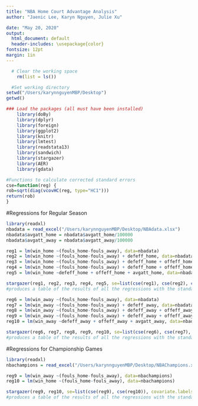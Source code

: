 ```yaml
---
title: "NBA Home Court Advantage Analysis"
author: "Jaenic Lee, Karyn Nguyen, Julie Xu"

date: "May 20, 2020"
output:
  html_document: default
  header-includes: \usepackage{color}
fontsize: 12pt
margin: 1in
---
```

<!--
In this file, we will test the theory of Homecourt Advantage. 
-->

```r

  # Clear the working space
    rm(list = ls())

  #Set working directory
setwd("/Users/karynnguyenMBP/Desktop")
getwd()

### Load the packages (all must have been installed)
    library(doBy)
    library(dplyr)
    library(foreign)
    library(ggplot2)
    library(knitr)
    library(lmtest)
    library(readstata13)
    library(sandwich)
    library(stargazer)
    library(AER)
    library(gdata)

#Functions to calculate corrected standard errors 
cse=function(reg) {
rob=sqrt(diag(vcovHC(reg, type="HC1")))
return(rob)
}
```
#Regressions for Regular Season

```r

library(readxl)
nbadata = read_excel("/Users/karynnguyenMBP/Desktop/NBAdata.xlsx")
nbadata$avgatt_home = nbadata$avgatt_home/100000
nbadata$avgatt_away = nbadata$avgatt_away/100000

reg1 = lm(win_home ~(fouls_home-fouls_away), data=nbadata)
reg2 = lm(win_home ~(fouls_home-fouls_away) + defeff_home, data=nbadata)
reg3 = lm(win_home ~(fouls_home-fouls_away) + defeff_home + offeff_home, data=nbadata)
reg4 = lm(win_home ~(fouls_home-fouls_away) + defeff_home + offeff_home + avgatt_home, data=nbadata)
reg5 = lm(win_home ~defeff_home + offeff_home + avgatt_home, data=nbadata)

stargazer(reg1, reg2, reg3, reg4, reg5, se=list(cse(reg1), cse(reg2), cse(reg3), cse(reg4), cse(reg5)), covariate.labels = c("(Fouls Home - Fouls Away)", "Defensive Efficiency", "Offensive Efficiency", "Average Attendence"), title="Regression of the NBA Winning Percentage for Home Games on Various Variables", type="text",star.cutoffs=NA, df=FALSE, digits=3)
#produces a table of the results of all the regressions with the standard errors corrected

reg6 = lm(win_away ~(fouls_home-fouls_away), data=nbadata)
reg7 = lm(win_away ~(fouls_home-fouls_away) + defeff_away, data=nbadata)
reg8 = lm(win_away ~(fouls_home-fouls_away) + defeff_away + offeff_away, data=nbadata)
reg9 = lm(win_away ~(fouls_home-fouls_away) + defeff_away + offeff_away + avgatt_away, data=nbadata)
reg10 = lm(win_away ~defeff_away + offeff_away + avgatt_away, data=nbadata)

stargazer(reg6, reg7, reg8, reg9, reg10, se=list(cse(reg6), cse(reg7), cse(reg8), cse(reg9), cse(reg10)), covariate.labels = c("(Fouls Home - Fouls Away)", "Defensive Efficiency", "Offensive Efficiency", "Average Attendence"), title="Regression of the NBA Winning Percentage for Away Games on Various Variables", type="text",star.cutoffs=NA, df=FALSE, digits=3)
#produces a table of the results of all the regressions with the standard errors corrected

```
#Regressions for Championship Games

```r

library(readxl)
nbachampions = read_excel("/Users/karynnguyenMBP/Desktop/NBAChampions.xlsx")

reg9 = lm(win_away ~(fouls_home-fouls_away), data=nbachampions)
reg10 = lm(win_home ~(fouls_home-fouls_away), data=nbachampions)

stargazer(reg9, reg10, se=list(cse(reg9), cse(reg10)), covariate.labels = c("(Fouls Home - Fouls Away)"), title="Regression of the NBA Championship Games Winning Percentage on Fouls", type="text",star.cutoffs=NA, df=FALSE, digits=3)
#produces a table of the results of all the regressions with the standard errors corrected

```

&nbsp;
